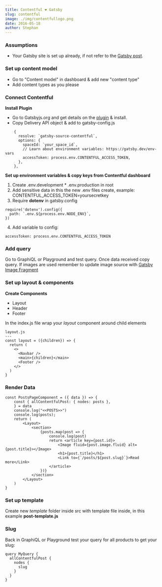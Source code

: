 ```yaml
---
title: Contentful ❤ Gatsby
slug: contentful
image: ./img/contentfullogo.png
date: 2016-05-18
author: Stephan
---
```


### Assumptions

- Your Gatsby site is set up already, if not refer to the [Gatsby post](https://doc.stephangriesel.com/gatsby).

### Set up content model

- Go to "Content model" in dashboard & add new "content type"
- Add content types as you please

### Connect Contentful

**Install Plugin**

- Go to Gatsbyjs.org and get details on the [plugin](https://www.gatsbyjs.org/packages/gatsby-source-contentful/) & install.
- Copy Delivery API object & add to gatsby-config.js

```
    {
      resolve: `gatsby-source-contentful`,
      options: {
        spaceId: `your_space_id`,
        // Learn about environment variables: https://gatsby.dev/env-vars
        accessToken: process.env.CONTENTFUL_ACCESS_TOKEN,
      },
    },
```

**Set up environment variables & copy keys from Contentful dashboard**

1. Create .env.development \* .env.production in root
2. Add sensitive data in this the new .env files create, example: CONTENTFUL_ACCESS_TOKEN=yoursecretkey
3. Require **dotenv** in gatsby.config

```
require('dotenv').config({
  path: `.env.${process.env.NODE_ENV}`,
})
```

4. Add variable to config:

```
accessToken: process.env.CONTENTFUL_ACCESS_TOKEN
```

### Add query

Go to GraphiQL or Playground and test query. Once data received copy query. If images are used remember to update image source with [Gatsby Image Fragment](https://www.gatsbyjs.org/packages/gatsby-image/?=#fragments)

### Set up layout & components

**Create Components**

- Layout
- Header
- Footer

In the index.js file wrap your _layout_ component around child elements

```
layout.js
---
const layout = ({children}) => {
  return (
    <>
      <Navbar />
      <main>{children}</main>
      <Footer />
    </>
  )
}
```

### Render Data

```
const PostsPageComponent = ({ data }) => {
    const { allContentfulPost: { nodes: posts },
    } = data
    console.log("<<POSTS>>")
    console.log(posts);
    return (
        <Layout>
            <section>
                {posts.map(post => {
                    console.log(post)
                    return <article key={post.id}>
                        <Image fluid={post.image.fluid} alt={post.title}></Image>
                        <h1>{post.title}</h1>
                        <Link to={`/posts/${post.slug}`}>Read more</Link>
                    </article>
                })}
            </section>
        </Layout>
    )
}
```

### Set up template

Create new _template_ folder inside src with template file inside, in this example **post-template.js**

### Slug

Back in GraphiQL or Playground test your query for all products to get your slug:

```
query MyQuery {
  allContentfulPost {
    nodes {
      slug
    }
  }
}
```
